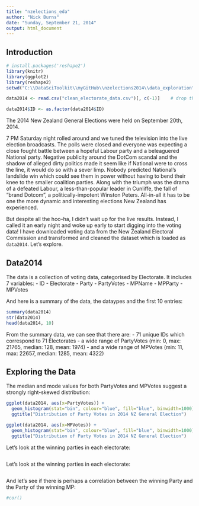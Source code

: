 ```yaml
---
title: "nzelections_eda"
author: "Nick Burns"
date: "Sunday, September 21, 2014"
output: html_document
---
```


## Introduction 
```r
# install.packages('reshape2')
library(knitr)
library(ggplot2)
library(reshape2)
setwd("C:\\DataSciToolkit\\myGitHub\\nzelections2014\\data_exploration")

data2014 <- read.csv("clean_electorate_data.csv")[, c(-1)]    # drop the "X" column that pops up

data2014$ID <- as.factor(data2014$ID)
```

The 2014 New Zealand General Elections were held on September 20th, 2014.   

7 PM Saturday night rolled around and we tuned the television into the live election broadcasts. The polls were closed and everyone was expecting a close fought battle between a hopeful Labour party and a beleaguered National party. Negative publicity around the DotCom scandal and the shadow of  alleged dirty politics made it seem like if National were to cross the line, it would do so with a sever limp. Nobody predicted National's landslide win which could see them in power without having to bend their knee to the smaller coalition parties. Along with the triumph was the drama of a defeated Labour, a less-than-popular leader in Cunliffe, the fall of "brand Dotcom", a politically-impotent Winston Peters. All-in-all it has to be one the more dynamic and interesting elections New Zealand has experienced.   

But despite all the hoo-ha, I didn't wait up for the live results. Instead, I called it an early night and woke up early to start digging into the voting data! I have downloaded voting data from the New Zealand Electoral Commission and transformed and cleaned the dataset which is loaded as ```data2014```. Let's explore.  

## Data2014 

The data is a collection of voting data, categorised by Electorate. It includes 7 variables: 
- ID 
- Electorate
- Party
- PartyVotes
- MPName
- MPParty
- MPVotes

And here is a summary of the data, the dataypes and the first 10 entries:
```r
summary(data2014)
str(data2014)
head(data2014, 10)
```

From the summary data, we can see that there are:
- 71 unique IDs which correspond to 71 Electorates
- a wide range of PartyVotes (min: 0, max: 21765, median: 128, mean: 1974)
- and a wide range of MPVotes (min: 11, max: 22657, median: 1285, mean: 4322)

## Exploring the Data

The median and mode values for both PartyVotes and MPVotes suggest a strongly right-skewed distribution:
```r
ggplot(data2014, aes(x=PartyVotes)) + 
  geom_histogram(stat="bin", colour="blue", fill="blue", binwidth=1000) +
  ggtitle("Distribution of Party Votes in 2014 NZ General Election")

ggplot(data2014, aes(x=MPVotes)) + 
  geom_histogram(stat="bin", colour="blue", fill="blue", binwidth=1000) +
  ggtitle("Distribution of Party Votes in 2014 NZ General Election")

```

Let's look at the winning parties in each electorate:
```r

```

Let's look at the winning parties in each electorate:
```r

```

And let's see if there is perhaps a correlation between the winning Party and the Party of the winning MP:
```r
#cor()
```